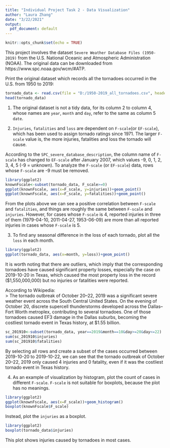 ```yaml
---
title: "Individual Project Task 2 - Data Visualization"
author: "Laura Zhang"
date: "3/22/2021"
output:
  pdf_document: default
---
```


```r
knitr::opts_chunk$set(echo = TRUE)
```

This project involves the dataset `Severe Weather Database Files (1950-2019)` from the U.S. National Oceanic and Atmospheric Administration (NOAA). The original data can be downloaded from https://www.spc.noaa.gov/wcm/#ATP.     

Print the original dataset which records all the tornadoes occurred in the U.S. from 1950 to 2019:
```r
tornado_data <- read.csv(file = "D:/1950-2019_all_tornadoes.csv", header = T, sep=",")
head(tornado_data)
```
    
1. The original dataset is not a tidy data, for its column 2 to column 4, whose names are `year`, `month` and `day`, refer to the same as column 5 `date`.    
    
2. `Injuries`, `fatalities` and `loss` are dependent on `F-scale`(or `EF-scale`), which has been used to assign tornado ratings since 1971. The larger `F-scale` value is, the more injuries, fatalities and loss the tornado will cause.    

According to the `SPC_severe_database_description`, the column name of `F-scale` has changed to `EF-scale` after January 2007, which values -9, 0, 1, 2, 3, 4, 5 (-9 = unknown). To analyze the `F-scale` (or `EF-scale`) data, rows whose `F-scale` are -9 must be removed.    
    
```r
library(ggplot2)
knownFscale<-subset(tornado_data, F_scale>=0)
ggplot(knownFscale, aes(x=F_scale, y=injuries))+geom_point()
ggplot(knownFscale, aes(x=F_scale, y=fatalities))+geom_point()
```
    
From the plots above we can see a positive correlation between `F-scale` and `fatalities`, and things are roughly the same between `F-scale` and `injuries`. However, for cases whose `F-scale` is 4, reported injuries in three of them (1979-04-10, 2011-04-27, 1953-06-09) are more than all reported injuries in cases whose `F-scale` is 5.    

3. To find any seasonal difference in the loss of each tornado, plot all the `loss` in each month.    
    
```r
library(ggplot2)
ggplot(tornado_data, aes(x=month, y=loss))+geom_point()
```
    
It is worth noting that there are outliers, which imply that the corresponding tornadoes have caused significant property losses, especially the case on 2019-10-20 in Texas, which caused the most property loss in the record ($1,550,000,000) but no injuries or fatalities were reported.    

According to Wikipedia:    
> The tornado outbreak of October 20–22, 2019 was a significant severe weather event across the South Central United States. On the evening of October 20, discrete supercell thunderstorms developed across the Dallas–Fort Worth metroplex, contributing to several tornadoes. One of those tornadoes caused EF3 damage in the Dallas suburbs, becoming the costliest tornado event in Texas history, at $1.55 billion.   

```r
sc_201910<-subset(tornado_data, year==2019&month==10&day>=20&day<=22)
sum(sc_201910$injuries)
sum(sc_201910$fatalities)
```
By selecting all rows and create a subset of the cases occurred between 2019-10-20 to 2019-10-22, we can see that the tornado outbreak of October 20–22, 2019 only caused 4 injuries and 0 fatality, even if it was the costliest tornado event in Texas history.    

4. As an example of visualization by histogram, plot the count of cases in different `F-scale`. `F-scale` is not suitable for boxplots, because the plot has no meanings.
    
```r
library(ggplot2)
ggplot(knownFscale, aes(x=F_scale))+geom_histogram()
boxplot(knownFscale$F_scale)
```
     
Instead, plot the `injuries` as a boxplot.    

```r
library(ggplot2)
boxplot(tornado_data$injuries)
```
    
This plot shows injuries caused by tornadoes in most cases.
